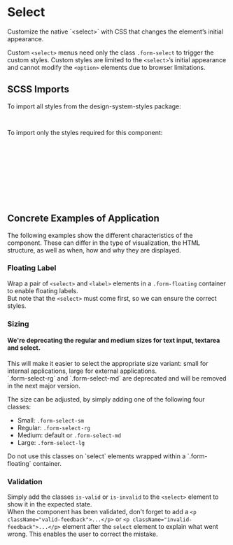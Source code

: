 
<Meta of={SelectStories} />

# Select

<div className="lead">
  Customize the native `&lt;select&gt;` with CSS that changes the element’s initial appearance.
</div>

Custom `<select>` menus need only the class `.form-select` to trigger the custom styles. Custom styles are limited to the `<select>`’s initial appearance and cannot modify the `<option>` elements due to browser limitations.

<Canvas of={SelectStories.Default} />
<div className="hide-col-default">
  <Controls of={SelectStories.Default} />
</div>

## SCSS Imports

To import all styles from the design-system-styles package:

```scss
@use '@swisspost/design-system-styles/index.scss';
```

To import only the styles required for this component:

```scss
@use '@swisspost/design-system-styles/basics.scss';
@use '@swisspost/design-system-styles/components/forms.scss';
@use '@swisspost/design-system-styles/components/form-select.scss';

// required if you use floating-labels
@use '@swisspost/design-system-styles/components/floating-label.scss';

// required if you use validation feedbacks
@use '@swisspost/design-system-styles/components/form-feedback.scss';
```

## Concrete Examples of Application

The following examples show the different characteristics of the component. These can differ in the type of visualization, the HTML structure, as well as when, how and why they are displayed.

### Floating Label

Wrap a pair of `<select>` and `<label>` elements in a `.form-floating` container to enable floating labels.<br/>
But note that the `<select>` must come first, so we can ensure the correct styles.

<Canvas of={SelectStories.FloatingLabel} />

### Sizing

<div className="alert alert-warning">
  <h4 className="alert-heading">
    We're deprecating the regular and medium sizes for text input, textarea and select.
  </h4>
  <div className="mt-0">
    This will make it easier to select the appropriate size variant: small for internal
    applications, large for external applications.
    <br />
    `.form-select-rg` and `.form-select-md` are deprecated and will be removed in the next major
    version.
  </div>
</div>

The size can be adjusted, by simply adding one of the following four classes:

- Small: `.form-select-sm`
- Regular: `.form-select-rg`
- Medium: default or `.form-select-md`
- Large: `.form-select-lg`

<div className="alert alert-info alert-md">
  Do not use this classes on `select` elements wrapped within a `.form-floating` container.
</div>

<Canvas of={SelectStories.Size} />

### Validation

Simply add the classes `is-valid` or `is-invalid` to the `<select>` element to show it in the expected state.<br/>
When the component has been validated, don't forget to add a `<p className="valid-feedback">...</p>` or `<p className="invalid-feedback">...</p>` element after the `select` element to explain what went wrong. This enables the user to correct the mistake.

<Canvas of={SelectStories.Validation} />

